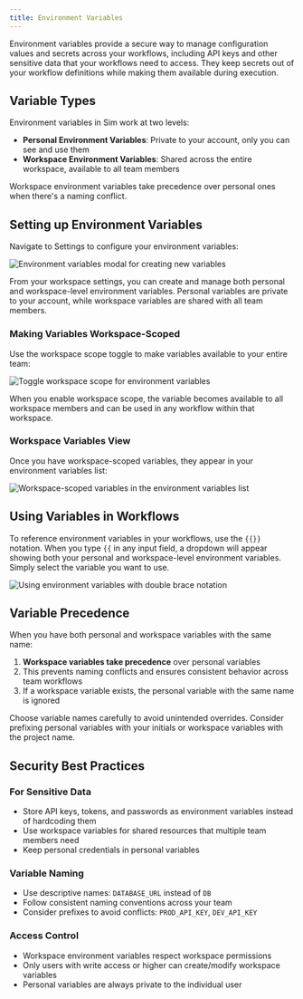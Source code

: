 ```yaml
---
title: Environment Variables
---
```



Environment variables provide a secure way to manage configuration values and secrets across your workflows, including API keys and other sensitive data that your workflows need to access. They keep secrets out of your workflow definitions while making them available during execution.

## Variable Types

Environment variables in Sim work at two levels:

- **Personal Environment Variables**: Private to your account, only you can see and use them
- **Workspace Environment Variables**: Shared across the entire workspace, available to all team members

<Callout type="info">
Workspace environment variables take precedence over personal ones when there's a naming conflict.
</Callout>

## Setting up Environment Variables

Navigate to Settings to configure your environment variables:

<Image
  src="/static/environment/environment-1.png"
  alt="Environment variables modal for creating new variables"
  width={500}
  height={350}
/>

From your workspace settings, you can create and manage both personal and workspace-level environment variables. Personal variables are private to your account, while workspace variables are shared with all team members.

### Making Variables Workspace-Scoped

Use the workspace scope toggle to make variables available to your entire team:

<Image
  src="/static/environment/environment-2.png"
  alt="Toggle workspace scope for environment variables"
  width={500}
  height={350}
/>

When you enable workspace scope, the variable becomes available to all workspace members and can be used in any workflow within that workspace.

### Workspace Variables View

Once you have workspace-scoped variables, they appear in your environment variables list:

<Image
  src="/static/environment/environment-3.png"
  alt="Workspace-scoped variables in the environment variables list"
  width={500}
  height={350}
/>

## Using Variables in Workflows

To reference environment variables in your workflows, use the `{{}}` notation. When you type `{{` in any input field, a dropdown will appear showing both your personal and workspace-level environment variables. Simply select the variable you want to use.

<Image
  src="/static/environment/environment-4.png"
  alt="Using environment variables with double brace notation"
  width={500}
  height={350}
/>

## Variable Precedence

When you have both personal and workspace variables with the same name:

1. **Workspace variables take precedence** over personal variables
2. This prevents naming conflicts and ensures consistent behavior across team workflows
3. If a workspace variable exists, the personal variable with the same name is ignored

<Callout type="warning">
Choose variable names carefully to avoid unintended overrides. Consider prefixing personal variables with your initials or workspace variables with the project name.
</Callout>

## Security Best Practices

### For Sensitive Data
- Store API keys, tokens, and passwords as environment variables instead of hardcoding them
- Use workspace variables for shared resources that multiple team members need
- Keep personal credentials in personal variables

### Variable Naming
- Use descriptive names: `DATABASE_URL` instead of `DB`
- Follow consistent naming conventions across your team
- Consider prefixes to avoid conflicts: `PROD_API_KEY`, `DEV_API_KEY`

### Access Control
- Workspace environment variables respect workspace permissions
- Only users with write access or higher can create/modify workspace variables
- Personal variables are always private to the individual user